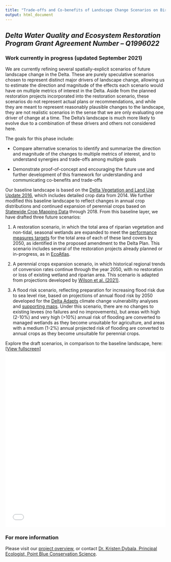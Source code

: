 ```yaml
---
title: "Trade-offs and Co-benefits of Landscape Change Scenarios on Bird Communities and Ecosystem Services in the Sacramento-San Joaquin River Delta"
output: html_document
---
```


## *Delta Water Quality and Ecosystem Restoration Program Grant Agreement Number – Q1996022*

### Work currently in progress (updated September 2021)

We are currently refining several spatially-explicit scenarios of future landscape change in the Delta. These are purely speculative scenarios chosen to represent distinct major drivers of landscape change, allowing us to estimate the direction and magnitude of the effects each scenario would have on multiple metrics of interest in the Delta. Aside from the planned restoration projects incorporated into the restoration scenario, these scenarios do not represent actual plans or recommendations, and while they are meant to represent reasonably plausible changes to the landscape, they are not realistic scenarios in the sense that we are only evaluating one driver of change at a time. The Delta's landscape is much more likely to evolve due to a combination of these drivers and others not considered here.

The goals for this phase include:

* Compare alternative scenarios to identify and summarize the direction and magnitude of the changes to multiple metrics of interest, and to understand synergies and trade-offs among multiple goals

* Demonstrate proof-of-concept and encouraging the future use and further development of this framework for understanding and communicating co-benefits and trade-offs

Our baseline landscape is based on the [Delta Vegetation and Land Use Update 2016](https://map.dfg.ca.gov/metadata/ds2855.html), which includes detailed crop data from 2014. We further modified this baseline landscape to reflect changes in annual crop distributions and continued expansion of perennial crops based on [Statewide Crop Mapping Data](https://data.cnra.ca.gov/dataset/statewide-crop-mapping) through 2018. From this baseline layer, we have drafted three future scenarios:

1) A restoration scenario, in which the total area of riparian vegetation and non-tidal, seasonal wetlands are expanded to meet the [performance measures targets](https://deltacouncil.ca.gov/pdf/delta-plan/2020-04-15-draft-ch-04-pm-4-16.pdf) for the total area of each of these land covers by 2050, as identified in the proposed amendment to the Delta Plan. This scenario includes several of the restoration projects already planned or in-progress, as in [EcoAtlas](https://ecoatlas.org/regions/ecoregion/bay-delta).

2) A perennial crops expansion scenario, in which historical regional trends of conversion rates continue through the year 2050, with no restoration or loss of existing wetland and riparian area. This scenario is adapted from projections developed by [Wilson et al. (2021)](https://www.sciencebase.gov/catalog/item/6042c93fd34eb1203119dcaa).

3) A flood risk scenario, reflecting preparation for increasing flood risk due to sea level rise, based on projections of annual flood risk by 2050 developed for the [Delta Adapts](https://deltacouncil.ca.gov/delta-plan/climate-change) climate change vulnerability analyses and [supporting maps](https://deltascience.shinyapps.io/delta_flood_map/). Under this scenario, there are no changes to existing levees (no failures and no improvements), but areas with high (2-10%) and very high (>10%) annual risk of flooding are converted to managed wetlands as they become unsuitable for agriculture, and areas with a medium (1-2%) annual projected risk of flooding are converted to annual crops as they become unsuitable for perennial crops.

Explore the draft scenarios, in comparison to the baseline landscape, here: [[View fullscreen](widget/scenario_map.html)]
<center>
<iframe src="widget/scenario_map.html" style="border: none;" width = 100%; height = 550px;></iframe>
</center>

### For more information

Please visit our [project overview](index.html), or contact [Dr. Kristen Dybala, Principal Ecologist, Point Blue Conservation Science](mailto:kdybala@pointblue.org).
